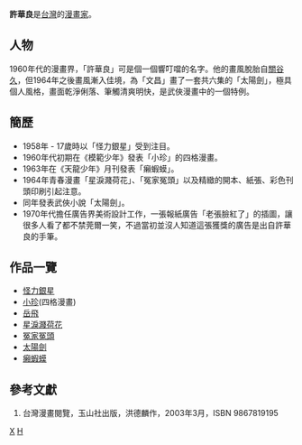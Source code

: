 {{漫畫}}
'''許華良'''是[[台灣|台灣]]的[[漫畫家|漫畫家]]。

== 人物 ==
1960年代的漫畫界，「許華良」可是個一個響叮噹的名字。他的畫風脫胎自[[關谷久|關谷久]]，但1964年之後畫風漸入佳境，為「文昌」畫了一套共六集的「太陽劍」，極具個人風格，畫面乾淨俐落、筆觸清爽明快，是武俠漫畫中的一個特例。

== 簡歷 ==
*1958年 - 17歲時以「怪力銀星」受到注目。
*1960年代初期在《模範少年》發表「小珍」的四格漫畫。
*1963年在《天龍少年》月刊發表「癩蝦蟆」。
*1964年青春漫畫「星淚濺荷花」、「冤家冤頭」以及精緻的開本、紙張、彩色刊頭印刷引起注意。
*同年發表武俠小說「太陽劍」。
*1970年代擔任廣告界美術設計工作，一張報紙廣告「老張臉紅了」的插圖，讓很多人看了都不禁莞爾一笑，不過當初並沒人知道這張獲獎的廣告是出自許華良的手筆。

== 作品一覽 ==
*[[怪力銀星|怪力銀星]]
*[[小珍|小珍]](四格漫畫)
*[[岳飛|岳飛]]
*[[星淚濺荷花|星淚濺荷花]]
*[[冤家冤頭|冤家冤頭]]
*[[太陽劍|太陽劍]]
*[[癩蝦蟆|癩蝦蟆]]

== 參考文獻 ==
<div class="references-small">
#台灣漫畫閱覽，玉山社出版，洪德麟作，2003年3月，ISBN 9867819195
<references />
</div>

[[Category:臺灣漫畫家|X]]
[[Category:許姓|H]]